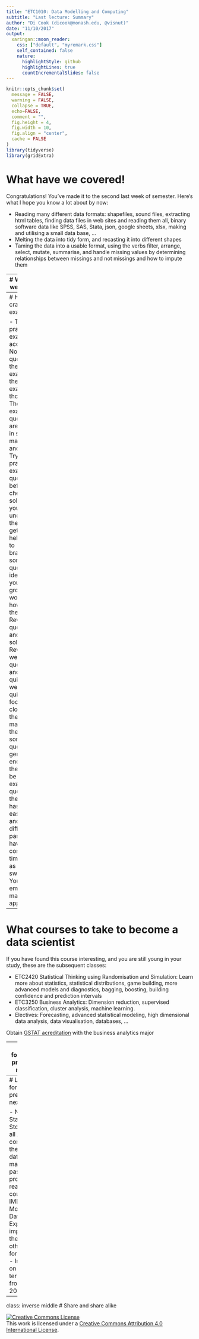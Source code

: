 ```yaml
---
title: "ETC1010: Data Modelling and Computing"
subtitle: "Last lecture: Summary"
author: "Di Cook (dicook@monash.edu, @visnut)"
date: "11/10/2017"
output:
  xaringan::moon_reader:
    css: ["default", "myremark.css"]
    self_contained: false
    nature:
      highlightStyle: github
      highlightLines: true
      countIncrementalSlides: false
---
```



```r
knitr::opts_chunk$set(
  message = FALSE,
  warning = FALSE,
  collapse = TRUE,
  echo=FALSE,
  comment = "",
  fig.height = 4,
  fig.width = 10,
  fig.align = "center",
  cache = FALSE
)
library(tidyverse)
library(gridExtra)
```

# What have we covered!

Congratulations! You've made it to the second last week of semester. Here's what I hope you know a lot about by now:

- Reading many different data formats: shapefiles, sound files, extracting html tables, finding data files in web sites and reading them all, binary software data like SPSS, SAS, Stata, json, google sheets, xlsx, making and utilising a small data base, ...
- Melting the data into tidy form, and recasting it into different shapes
- Taming the data into a usable format, using the verbs filter, arrange, select, mutate, summarise, and handle missing values by determining relationships between missings and not missings and how to impute them

---
# What have we covered!

- Use the grammar to create data plots, know how to map variables into appropriate graphical elements. Know how to read plots, to explain how variables are distributed and related, and detect unusual observations or patterns. 
- The interplay of optimisation and modeling, how to map a question into a linear programming problem, to solve using an optimisation. How to incorporate constraints into an optimisation problem.
- Fitting and diagnosing linear models, fitting a computationally intensive model such as a decision tree, and how to do model building.


---
# How to cram for the exam!

- The practice exam is very accurate
- None of the questions on the practice exam is on the actual exam, though. 
- The actual exam questions are similar, in style and make-up and length
- Try to do the practice exam question, before you check solution. If you don't understand the solution get some help.
- Try to brainstorm some similar questions, ideally with your study group, and work out how to do them
- Review lab questions and solutions
- Review weekly quiz questions, and in-class quizzes. The weekly quizzes are focused closely on the reading material but there are some questions general enough that they could be n the exam
- Each question on the exam has some easy parts and some difficult parts
- I will have consultation time - same as usual in swotvac. You can also email me to make an appointment.

---
# What courses to take to become a data scientist

If you have found this course interesting, and you are still young in your study, these are the subsequent classes:

- ETC2420 Statistical Thinking using Randomisation and Simulation: Learn more about statistics, statistical distributions, game building, more advanced models and diagnostics, bagging, boosting, building confidence and prediction intervals
- ETC3250 Business Analytics: Dimension reduction, supervised classification, cluster analysis, machine learning. 
- Electives: Forecasting, advanced statistical modeling, high dimensional data analysis, data visualisation, databases, ...

Obtain [GSTAT acreditation](http://www.statsoc.org.au/careers-accreditation/professional-accreditation/) with the business analytics major


---
# Looking forward to the presentations next week!

- National Basketball Association (NBA) of America’s player scoring statistics
- Road transport crash fatalities in Australia 
- Salmonellosis incidences in Australia 2009-2016
- City of Melbourne Traffic Count Vehicle Classification 2014-2017
- Australian average weekly earnings
- Electronic traffic violations issued in different locations of USA
- Top 50 songs streamed on Spotify
- Current people’s reading habits and the factors influence their reading models

---
# Looking forward to the presentations next week!

- NSW Crime Statistics
- Stock prices of all ASX-listed companies for the year-to-date
- Global macroeconomic past and future projections for real GDP in 190 countries
- IMDB Internet Movie Database
- Export and import data of the US with other countries for 1991-2015
- Information on worldwide terrorist attacks from 1970 to 2016


---
class: inverse middle 
# Share and share alike

<a rel="license" href="http://creativecommons.org/licenses/by/4.0/"><img alt="Creative Commons License" style="border-width:0" src="https://i.creativecommons.org/l/by/4.0/88x31.png" /></a><br />This work is licensed under a <a rel="license" href="http://creativecommons.org/licenses/by/4.0/">Creative Commons Attribution 4.0 International License</a>.


